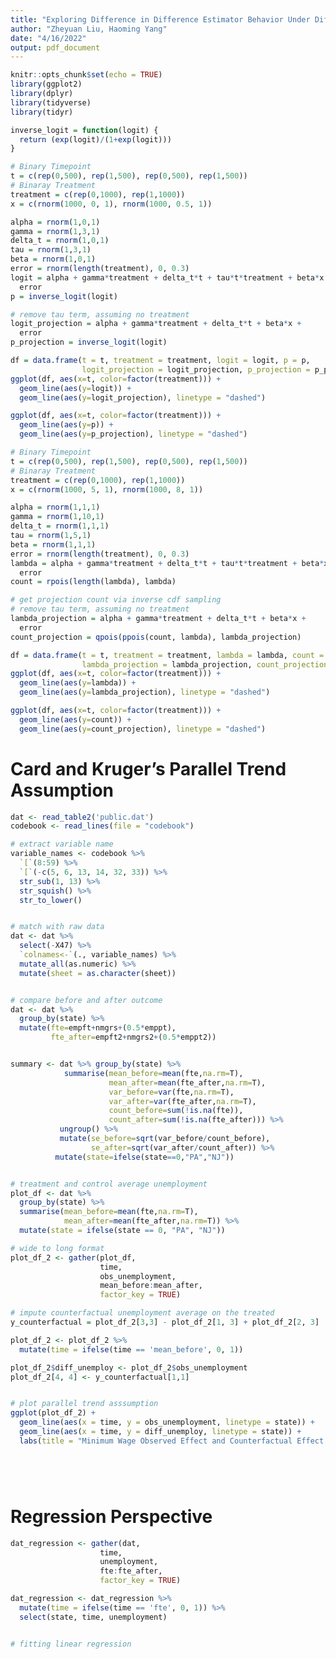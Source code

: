 ```yaml
---
title: "Exploring Difference in Difference Estimator Behavior Under Different Settings"
author: "Zheyuan Liu, Haoming Yang"
date: "4/16/2022"
output: pdf_document
---
```


```r
knitr::opts_chunk$set(echo = TRUE)
library(ggplot2)
library(dplyr)
library(tidyverse)
library(tidyr)
```


```r
inverse_logit = function(logit) {
  return (exp(logit)/(1+exp(logit)))
}
```

```r
# Binary Timepoint
t = c(rep(0,500), rep(1,500), rep(0,500), rep(1,500))
# Binaray Treatment
treatment = c(rep(0,1000), rep(1,1000))
x = c(rnorm(1000, 0, 1), rnorm(1000, 0.5, 1))

alpha = rnorm(1,0,1)
gamma = rnorm(1,3,1)
delta_t = rnorm(1,0,1)
tau = rnorm(1,3,1)
beta = rnorm(1,0,1)
error = rnorm(length(treatment), 0, 0.3)
logit = alpha + gamma*treatment + delta_t*t + tau*t*treatment + beta*x + 
  error
p = inverse_logit(logit)

# remove tau term, assuming no treatment
logit_projection = alpha + gamma*treatment + delta_t*t + beta*x + 
  error
p_projection = inverse_logit(logit)
```

```r
df = data.frame(t = t, treatment = treatment, logit = logit, p = p, 
                logit_projection = logit_projection, p_projection = p_projection)
ggplot(df, aes(x=t, color=factor(treatment))) + 
  geom_line(aes(y=logit)) + 
  geom_line(aes(y=logit_projection), linetype = "dashed")

ggplot(df, aes(x=t, color=factor(treatment))) + 
  geom_line(aes(y=p)) + 
  geom_line(aes(y=p_projection), linetype = "dashed")
```

```r
# Binary Timepoint
t = c(rep(0,500), rep(1,500), rep(0,500), rep(1,500))
# Binaray Treatment
treatment = c(rep(0,1000), rep(1,1000))
x = c(rnorm(1000, 5, 1), rnorm(1000, 8, 1))

alpha = rnorm(1,1,1)
gamma = rnorm(1,10,1)
delta_t = rnorm(1,1,1)
tau = rnorm(1,5,1)
beta = rnorm(1,1,1)
error = rnorm(length(treatment), 0, 0.3)
lambda = alpha + gamma*treatment + delta_t*t + tau*t*treatment + beta*x + 
  error
count = rpois(length(lambda), lambda)

# get projection count via inverse cdf sampling
# remove tau term, assuming no treatment
lambda_projection = alpha + gamma*treatment + delta_t*t + beta*x + 
  error
count_projection = qpois(ppois(count, lambda), lambda_projection)
```

```r
df = data.frame(t = t, treatment = treatment, lambda = lambda, count = count, 
                lambda_projection = lambda_projection, count_projection = count_projection)
ggplot(df, aes(x=t, color=factor(treatment))) + 
  geom_line(aes(y=lambda)) + 
  geom_line(aes(y=lambda_projection), linetype = "dashed")

ggplot(df, aes(x=t, color=factor(treatment))) + 
  geom_line(aes(y=count)) + 
  geom_line(aes(y=count_projection), linetype = "dashed")
```



# Card and Kruger's Parallel Trend Assumption 
```r

dat <- read_table2('public.dat')
codebook <- read_lines(file = "codebook")

# extract variable name
variable_names <- codebook %>%
  `[`(8:59) %>%
  `[`(-c(5, 6, 13, 14, 32, 33)) %>%
  str_sub(1, 13) %>%
  str_squish() %>%
  str_to_lower()


# match with raw data
dat <- dat %>%
  select(-X47) %>%
  `colnames<-`(., variable_names) %>%
  mutate_all(as.numeric) %>%
  mutate(sheet = as.character(sheet))


# compare before and after outcome
dat <- dat %>% 
  group_by(state) %>% 
  mutate(fte=empft+nmgrs+(0.5*emppt),
         fte_after=empft2+nmgrs2+(0.5*emppt2)) 


summary <- dat %>% group_by(state) %>% 
            summarise(mean_before=mean(fte,na.rm=T),
                      mean_after=mean(fte_after,na.rm=T),
                      var_before=var(fte,na.rm=T),
                      var_after=var(fte_after,na.rm=T),
                      count_before=sum(!is.na(fte)),
                      count_after=sum(!is.na(fte_after))) %>%
           ungroup() %>%
           mutate(se_before=sqrt(var_before/count_before),
                  se_after=sqrt(var_after/count_after)) %>%
          mutate(state=ifelse(state==0,"PA","NJ")) 


# treatment and control average unemployment
plot_df <- dat %>%
  group_by(state) %>% 
  summarise(mean_before=mean(fte,na.rm=T),
            mean_after=mean(fte_after,na.rm=T)) %>%
  mutate(state = ifelse(state == 0, "PA", "NJ")) 

# wide to long format 
plot_df_2 <- gather(plot_df, 
                    time, 
                    obs_unemployment, 
                    mean_before:mean_after, 
                    factor_key = TRUE) 

# impute counterfactual unemployment average on the treated 
y_counterfactual = plot_df_2[3,3] - plot_df_2[1, 3] + plot_df_2[2, 3]

plot_df_2 <- plot_df_2 %>%
  mutate(time = ifelse(time == 'mean_before', 0, 1))

plot_df_2$diff_unemploy <- plot_df_2$obs_unemployment
plot_df_2[4, 4] <- y_counterfactual[1,1]


# plot parallel trend asssumption 
ggplot(plot_df_2) +
  geom_line(aes(x = time, y = obs_unemployment, linetype = state)) +
  geom_line(aes(x = time, y = diff_unemploy, linetype = state)) +
  labs(title = "Minimum Wage Observed Effect and Counterfactual Effect on NJ and PA ")



  
```






# Regression Perspective 
```r
dat_regression <- gather(dat, 
                    time, 
                    unemployment, 
                    fte:fte_after, 
                    factor_key = TRUE) 

dat_regression <- dat_regression %>%
  mutate(time = ifelse(time == 'fte', 0, 1)) %>%
  select(state, time, unemployment)


# fitting linear regression 
```


